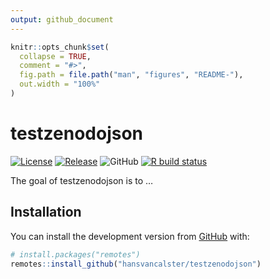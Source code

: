 ```yaml
---
output: github_document
---
```


<!-- README.md is generated from README.Rmd. Please edit that file -->

```r
knitr::opts_chunk$set(
  collapse = TRUE,
  comment = "#>",
  fig.path = file.path("man", "figures", "README-"),
  out.width = "100%"
)
```

# testzenodojson

<!-- badges: start -->
[![License](https://img.shields.io/badge/license-MIT-blue.svg?style=flat)](https://opensource.org/licenses/MIT)
[![Release](https://img.shields.io/github/release/inbo/testzenodojson.svg)](https://github.com/hansvancalster/testzenodojson/releases)
![GitHub](https://img.shields.io/github/license/hansvancalster/testzenodojson)
[![R build status](https://github.com/hansvancalster/testzenodojson/workflows/check%20package%20on%20main/badge.svg)](https://github.com/hansvancalster/testzenodojson/actions)


The goal of testzenodojson is to ...

## Installation

You can install the development version from [GitHub](https://github.com/) with:

``` r
# install.packages("remotes")
remotes::install_github("hansvancalster/testzenodojson")
```

